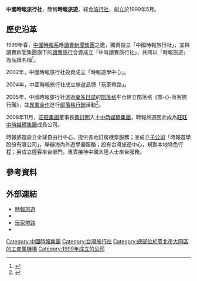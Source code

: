 {{Infobox Company
| company_name        = 中國時報旅行社股份有限公司
| company_name_en     = China Times Travel Service Co., Ltd.
| company_logo        = 
| company_type        = 
| original_text       = 
| original_spelling   = 
| company_slogan      = 您一生的忠實旅伴
| market_information  = 非上市公司
| local_code_name     = TW
| local_code          = 16786701
| other_name    = 時報旅遊
| predecessor         =
| successor           =
| foundation          = 1999年5月
| location            = {{ROC-TW}}<br>[[台北市|台北市]][[大同區_(臺灣)|大同區]][[承德路|承德路]]一段70號<br>中央金融大樓4樓
| area_served         = 
| key_people          = 董事長：李玉生
| industry            = 旅遊服務業
| products            = 
| services            = 國外團體旅遊<br>國外自由行<br>台灣旅遊<br>企業員工旅遊
| capital             = [[新台幣|新台幣]]48,000,000元
| revenue             = 
| operating_income    = 
| profit              = 
| total_asset         = 
| net_asset           = 
| market_value        = 
| num_employees       = 
| equity              =
| P/E ratio           = 
| earnings per share  = 
| Net asset value     = 
| accounting_period   = 
| parent              = 
| divisions           = 
| major_shareholder   = 
| subsid              = 時報遊學股份有限公司
| homepage            = [http://www.cts-travel.com.tw www.cts-travel.com.tw]
| width               = 300px
}}

'''中國時報旅行社'''，簡稱'''時報旅遊'''，綜合[[旅行社|旅行社]]，創立於1999年5月。

==歷史沿革==
1999年春，[[中國時報系|中國時報系]]應[[讀賣新聞集團|讀賣新聞集團]]之邀，獨資設立「中國時報旅行社」，並與讀賣新聞集團旗下的[[讀賣旅行|讀賣旅行]]合資成立「中時讀賣旅行社」，共同以「時報旅遊」為品牌名稱<ref>{{Cite web |url=http://forums.chinatimes.com.tw/report/chinatimes50/html/autobiography/history_6.htm |title=中時社史 【第六單元】關係企業 |accessdate=2015-01-01 |archive-date=2015-01-01 |archive-url=https://web.archive.org/web/20150101152307/http://forums.chinatimes.com.tw/report/chinatimes50/html/autobiography/history_6.htm |dead-url=no }}</ref>。

2002年，中國時報旅行社投資成立「時報遊學中心」。

2004年，中國時報旅行社成立旅遊品牌「玩家帶路」。

2005年，中國時報旅行社透過[[樂多日誌|樂多日誌]]的[[部落格|部落格]]平台建立部落格《部-{}-落客旅行團》，並[[異業合作|異業合作]]進行[[部落格行銷|部落格行銷]]活動<ref>{{Cite web|url=http://www.ieatpe.org.tw/magazine/217-2.htm|author=董珮真|language=zh-tw|title=部-{}-落客旅行團 帶動部-{}-落格的口碑行銷|publisher=台北市進出口商業同業公會《貿易雜誌電子報》217期|date=2009-07-01|accessdate=2015-01-01}}</ref>。

2008年11月，[[旺旺集團|旺旺集團]]董事長[[蔡衍明|蔡衍明]]入主[[中時媒體集團|中時媒體集團]]，時報旅遊因此成為[[旺旺中時媒體集團|旺旺中時媒體集團]]成員公司。

時報旅遊設立全球自由行中心，提供各地訂房機票服務；並成立[[子公司|子公司]]「時報遊學股份有限公司」，舉辦海內外遊學團服務；設有台灣旅遊中心，規劃本地特色行程；另成立陸客來台部門，專責接待中國大陸人士來台服務。

==參考資料==
{{reflist}}

==外部連結==
* [http://www.cts-travel.com.tw/ 時報旅遊]{{Wayback|url=http://www.cts-travel.com.tw/ |date=20110223132434 }}
*{{facebook|ctstravel|時報旅遊}}
* [http://www.cts-travel.com.tw/macrotravel/ 玩家帶路]{{Wayback|url=http://www.cts-travel.com.tw/macrotravel/ |date=20160417221708 }}
*{{facebook|2013macrotravel|玩家帶路}}

{{旺旺中時媒體集團}}

[[Category:中國時報集團|Category:中國時報集團]]
[[Category:台灣旅行社|Category:台灣旅行社]]
[[Category:總部位於臺北市大同區的工商業機構|Category:總部位於臺北市大同區的工商業機構]]
[[Category:1999年成立的公司|Category:1999年成立的公司]]